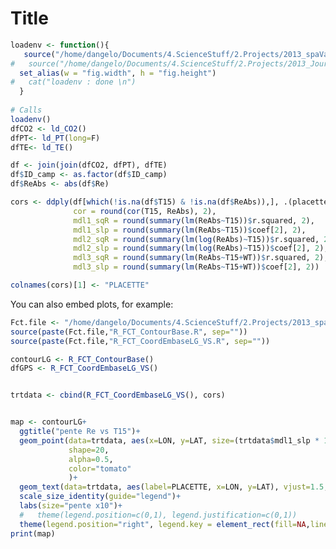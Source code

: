 Title
========================================================

```r
loadenv <- function(){
   source("/home/dangelo/Documents/4.ScienceStuff/2.Projects/2013_spaVar_LG/src/load.R")
#   source("/home/dangelo/Documents/4.ScienceStuff/2.Projects/2013_JourNuit/src/3_functions/reportFn.R")
  set_alias(w = "fig.width", h = "fig.height") 
#   cat("loadenv : done \n")
  }
 
# Calls
loadenv()
dfCO2 <- ld_CO2()
dfPT<- ld_PT(long=F)
dfTE<- ld_TE()

df <- join(join(dfCO2, dfPT), dfTE)
df$ID_camp <- as.factor(df$ID_camp)
df$ReAbs <- abs(df$Re)

cors <- ddply(df[which(!is.na(df$T15) & !is.na(df$ReAbs)),], .(placette), summarise, 
              cor = round(cor(T15, ReAbs), 2), 
              mdl1_sqR = round(summary(lm(ReAbs~T15))$r.squared, 2),
              mdl1_slp = round(summary(lm(ReAbs~T15))$coef[2], 2),
              mdl2_sqR = round(summary(lm(log(ReAbs)~T15))$r.squared, 2),
              mdl2_slp = round(summary(lm(log(ReAbs)~T15))$coef[2], 2),
              mdl3_sqR = round(summary(lm(ReAbs~T15+WT))$r.squared, 2),
              mdl3_slp = round(summary(lm(ReAbs~T15+WT))$coef[2], 2))

colnames(cors)[1] <- "PLACETTE"
```

You can also embed plots, for example:

```r
Fct.file <- "/home/dangelo/Documents/4.ScienceStuff/2.Projects/2013_spaVar_LG/src/commons/"
source(paste(Fct.file,"R_FCT_ContourBase.R", sep=""))
source(paste(Fct.file,"R_FCT_CoordEmbaseLG_VS.R", sep=""))

contourLG <- R_FCT_ContourBase()
dfGPS <- R_FCT_CoordEmbaseLG_VS()


trtdata <- cbind(R_FCT_CoordEmbaseLG_VS(), cors)


map <- contourLG+ 
  ggtitle("pente Re vs T15")+
  geom_point(data=trtdata, aes(x=LON, y=LAT, size=(trtdata$mdl1_slp * 10)), 
             shape=20,
             alpha=0.5,
             color="tomato"
             )+
  geom_text(data=trtdata, aes(label=PLACETTE, x=LON, y=LAT), vjust=1.5, color="black", size=4)+
  scale_size_identity(guide="legend")+
  labs(size="pente x10")+
  #   theme(legend.position=c(0,1), legend.justification=c(0,1))
  theme(legend.position="right", legend.key = element_rect(fill=NA,linetype="blank"))
print(map)
```




